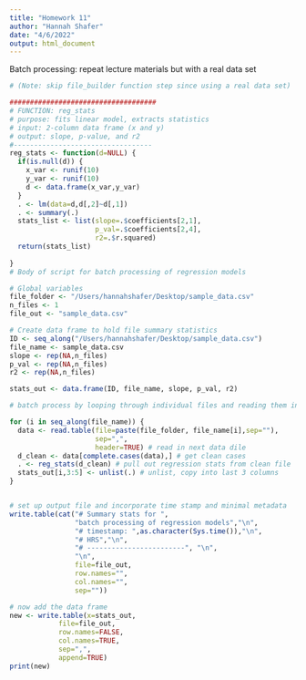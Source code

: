 ```yaml
---
title: "Homework 11"
author: "Hannah Shafer"
date: "4/6/2022"
output: html_document
---
```


Batch processing: repeat lecture materials but with a real data set
```r
# (Note: skip file_builder function step since using a real data set)

####################################
# FUNCTION: reg_stats
# purpose: fits linear model, extracts statistics
# input: 2-column data frame (x and y)
# output: slope, p-value, and r2
#----------------------------------
reg_stats <- function(d=NULL) {
  if(is.null(d)) {
    x_var <- runif(10)
    y_var <- runif(10)
    d <- data.frame(x_var,y_var)
  }
  . <- lm(data=d,d[,2]~d[,1])
  . <- summary(.)
  stats_list <- list(slope=.$coefficients[2,1],
                     p_val=.$coefficients[2,4],
                     r2=.$r.squared)
  return(stats_list)
  
}
# Body of script for batch processing of regression models

# Global variables
file_folder <- "/Users/hannahshafer/Desktop/sample_data.csv"
n_files <- 1
file_out <- "sample_data.csv"

# Create data frame to hold file summary statistics
ID <- seq_along("/Users/hannahshafer/Desktop/sample_data.csv")
file_name <- sample_data.csv
slope <- rep(NA,n_files)
p_val <- rep(NA,n_files)
r2 <- rep(NA,n_files)

stats_out <- data.frame(ID, file_name, slope, p_val, r2)

# batch process by looping through individual files and reading them in

for (i in seq_along(file_name)) {
  data <- read.table(file=paste(file_folder, file_name[i],sep=""),
                     sep=",",
                     header=TRUE) # read in next data dile
  d_clean <- data[complete.cases(data),] # get clean cases
  . <- reg_stats(d_clean) # pull out regression stats from clean file
  stats_out[i,3:5] <- unlist(.) # unlist, copy into last 3 columns
}


# set up output file and incorporate time stamp and minimal metadata
write.table(cat("# Summary stats for ",
                "batch processing of regression models","\n",
                "# timestamp: ",as.character(Sys.time()),"\n",
                "# HRS","\n",
                "# ------------------------", "\n",
                "\n",
                file=file_out,
                row.names="",
                col.names="",
                sep=""))

# now add the data frame
new <- write.table(x=stats_out,
            file=file_out,
            row.names=FALSE,
            col.names=TRUE,
            sep=",",
            append=TRUE)
print(new)
```
